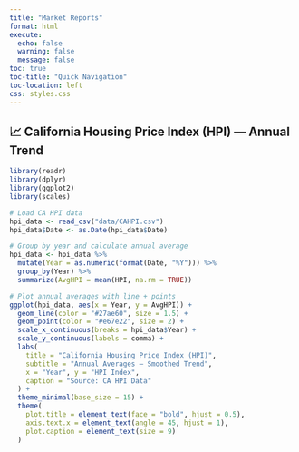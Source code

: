 ```yaml
---
title: "Market Reports"
format: html
execute: 
  echo: false
  warning: false
  message: false
toc: true
toc-title: "Quick Navigation"
toc-location: left
css: styles.css
---
```


## 📈 California Housing Price Index (HPI) — Annual Trend

```r
library(readr)
library(dplyr)
library(ggplot2)
library(scales)

# Load CA HPI data
hpi_data <- read_csv("data/CAHPI.csv")
hpi_data$Date <- as.Date(hpi_data$Date)

# Group by year and calculate annual average
hpi_data <- hpi_data %>%
  mutate(Year = as.numeric(format(Date, "%Y"))) %>%
  group_by(Year) %>%
  summarize(AvgHPI = mean(HPI, na.rm = TRUE))

# Plot annual averages with line + points
ggplot(hpi_data, aes(x = Year, y = AvgHPI)) +
  geom_line(color = "#27ae60", size = 1.5) +
  geom_point(color = "#e67e22", size = 2) +
  scale_x_continuous(breaks = hpi_data$Year) +
  scale_y_continuous(labels = comma) +
  labs(
    title = "California Housing Price Index (HPI)",
    subtitle = "Annual Averages — Smoothed Trend",
    x = "Year", y = "HPI Index",
    caption = "Source: CA HPI Data"
  ) +
  theme_minimal(base_size = 15) +
  theme(
    plot.title = element_text(face = "bold", hjust = 0.5),
    axis.text.x = element_text(angle = 45, hjust = 1),
    plot.caption = element_text(size = 9)
  )
```